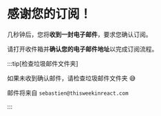 # 感谢您的订阅！

几秒钟后，您将**收到一封电子邮件**，要求您确认订阅。

请打开收件箱并**确认您的电子邮件地址**以完成订阅流程。

:::tip[检查垃圾邮件文件夹]

如果未收到确认邮件，请检查垃圾邮件文件夹 😅

邮件将来自 `sebastien@thisweekinreact.com`

:::